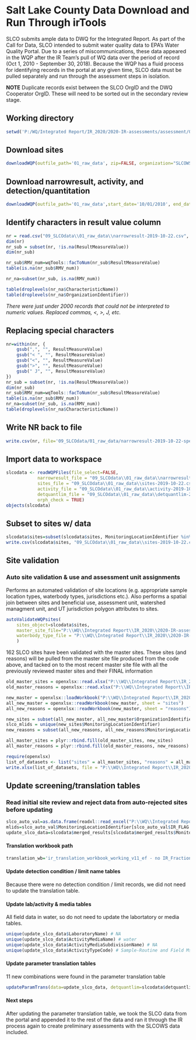 # Salt Lake County Data Download and Run Through irTools {#slco}
SLCO submits ample data to DWQ for the Integrated Report. As part of the Call for Data, SLCO intended to submit water quality data to EPA's Water Quality Portal. Due to a series of miscommunications, these data appeared in the WQP after the IR Team's pull of WQ data over the period of record (Oct 1, 2010 - September 30, 2018). Because the WQP has a fluid process for identifying records in the portal at any given time, SLCO data must be pulled separately and run through the assessment steps in isolation. 

**NOTE** Duplicate records exist between the SLCO OrgID and the DWQ Cooperator OrgID. These will need to be sorted out in the secondary review stage.


## Working directory
```r
setwd('P:/WQ/Integrated Report/IR_2020/2020-IR-assessments/assessment/09_SLCOdata')
```

## Download sites
```r
downloadWQP(outfile_path='01_raw_data', zip=FALSE, organization="SLCOWS", retrieve="sites")
```
## Download narrowresult, activity, and detection/quantitation
```r
downloadWQP(outfile_path='01_raw_data',start_date='10/01/2010', end_date='09/30/2018', organization="SLCOWS",zip=TRUE, unzip=TRUE, retrieve=c("narrowresult", "activity", "detquantlim"))
```

## Identify characters in result value column
```r
nr = read.csv("09_SLCOdata\\01_raw_data\\narrowresult-2019-10-22.csv", na.strings=c("NA", ""))
dim(nr)
nr_sub = subset(nr, !is.na(ResultMeasureValue))
dim(nr_sub)

nr_sub$RMV_num=wqTools::facToNum(nr_sub$ResultMeasureValue)
table(is.na(nr_sub$RMV_num))

nr_na=subset(nr_sub, is.na(RMV_num))

table(droplevels(nr_na$CharacteristicName))
table(droplevels(nr_na$OrganizationIdentifier))
```

*There were just under 2000 records that could not be interpreted to numeric values. Replaced commas, <, >, J, etc.*

## Replacing special characters
```r
nr=within(nr, {
	gsub(",", "", ResultMeasureValue)
	gsub("< ", "", ResultMeasureValue)
	gsub("<", "", ResultMeasureValue)
	gsub(">", "", ResultMeasureValue)
	gsub(" J", "", ResultMeasureValue)
})
nr_sub = subset(nr, !is.na(ResultMeasureValue))
dim(nr_sub)
nr_sub$RMV_num=wqTools::facToNum(nr_sub$ResultMeasureValue)
table(is.na(nr_sub$RMV_num))
nr_na=subset(nr_sub, is.na(RMV_num))
table(droplevels(nr_na$CharacteristicName))
```

## Write NR back to file
```r
write.csv(nr, file='09_SLCOdata/01_raw_data/narrowresult-2019-10-22-spec-chars-filled.csv', row.names=F)
```


## Import data to workspace
```r
slcodata <- readWQPFiles(file_select=FALSE,
            narrowresult_file = "09_SLCOdata\\01_raw_data\\narrowresult-2019-10-22-spec-chars-filled.csv",
            sites_file = "09_SLCOdata\\01_raw_data\\sites-2019-10-22.csv",
            activity_file = "09_SLCOdata\\01_raw_data\\activity-2019-10-22.csv",
            detquantlim_file = "09_SLCOdata\\01_raw_data\\detquantlim-2019-10-22.csv",
            orph_check = TRUE)
objects(slcodata)
```

## Subset to sites w/ data
```r
slcodata$sites=subset(slcodata$sites, MonitoringLocationIdentifier %in% slcodata$merged_results$MonitoringLocationIdentifier)
write.csv(slcodata$sites, "09_SLCOdata\\01_raw_data\\sites-2019-10-22.csv", row.names=F)
```

## Site validation

### Auto site validation & use and assessment unit assignments
Performs an automated validation of site locations (e.g. appropriate sample location types, waterbody types, jurisdictions etc.). 
Also performs a spatial join between sites and beneficial use, assessment unit,  watershed managment unit, and UT jurisdiction polygon attributes to sites.
```r
autoValidateWQPsites(
	sites_object=slcodata$sites,
	master_site_file="P:\\WQ\\Integrated Report\\IR_2020\\2020-IR-assessments\\assessment\\09_SLCOdata\\02_site_validation\\master_site_file_08292019_2020IR_final.xlsx",
	waterbody_type_file = "P:\\WQ\\Integrated Report\\IR_2020\\2020-IR-assessments\\assessment\\02_site_validation\\waterbody_type_domain_table.csv",
	)
```

162 SLCO sites have been validated with the master sites. These sites (and reasons) will be pulled from the master site file produced from the code above, and tacked on to the most recent master site file with all the previously reviewed master sites and their FINAL information

```r
old_master_sites = openxlsx::read.xlsx("P:\\WQ\\Integrated Report\\IR_2020\\2020-IR-assessments\\assessment\\09_SLCOdata\\02_site_validation\\master_site_file_08292019_2020IR_final.xlsx", sheet = "sites")
old_master_reasons = openxlsx::read.xlsx("P:\\WQ\\Integrated Report\\IR_2020\\2020-IR-assessments\\assessment\\09_SLCOdata\\02_site_validation\\master_site_file_08292019_2020IR_final.xlsx", sheet = "reasons") 

new_master = openxlsx::loadWorkbook("P:\\WQ\\Integrated Report\\IR_2020\\2020-IR-assessments\\assessment\\09_SLCOdata\\02_site_validation\\auto_val_master_site_output_plusSLCO_10252019.xlsx")
all_new_master = openxlsx::readWorkbook(new_master, sheet = "sites")
all_new_reasons = openxlsx::readWorkbook(new_master, sheet = "reasons")

new_sites = subset(all_new_master, all_new_master$OrganizationIdentifier=="SLCOWS")
slco_mlids = unique(new_sites$MonitoringLocationIdentifier)
new_reasons = subset(all_new_reasons, all_new_reasons$MonitoringLocationIdentifier%in%slco_mlids)

all_master_sites = plyr::rbind.fill(old_master_sites, new_sites)
all_master_reasons = plyr::rbind.fill(old_master_reasons, new_reasons)

require(openxlsx)
list_of_datasets <- list("sites" = all_master_sites, "reasons" = all_master_reasons)
write.xlsx(list_of_datasets, file = "P:\\WQ\\Integrated Report\\IR_2020\\2020-IR-assessments\\assessment\\09_SLCOdata\\02_site_validation\\0_master_site_file_SLCOWS_10252019.xlsx")

```

## Update screening/translation tables
### Read initial site review and reject data from auto-rejected sites before updating
```r
slco_auto_val=as.data.frame(readxl::read_excel("P:\\WQ\\Integrated Report\\IR_2020\\2020-IR-assessments\\assessment\\09_SLCOdata\\02_site_validation\\0_master_site_file_SLCOWS_11132019.xlsx", 'sites'))
mlids=slco_auto_val$MonitoringLocationIdentifier[slco_auto_val$IR_FLAG!='REJECT']
update_slco_data=slcodata$merged_results[slcodata$merged_results$MonitoringLocationIdentifier %in% mlids,]
```

#### Translation workbook path 
```r
translation_wb='ir_translation_workbook_working_v11_ef - no IR_Fraction formula.xlsx'
```


#### Update detection condition / limit name tables
Because there were no detection condition / limit records, we did not need to update the translation table.

#### Update lab/activity & media tables
All field data in water, so do not need to update the labortatory or media tables.
```r
unique(update_slco_data$LaboratoryName) # NA
unique(update_slco_data$ActivityMediaName) # water
unique(update_slco_data$ActivityMediaSubdivisionName) # NA
unique(update_slco_data$ActivityTypeCode) # Sample-Routine and Field Msr/Obs: both already in workbook
```

#### Update parameter translation tables
11 new combinations were found in the parameter translation table
```r
updateParamTrans(data=update_slco_data, detquantlim=slcodata$detquantlim,  translation_wb=translation_wb, WQPParamCASID_startRow = 4)
```

#### Next steps

After updating the parameter translation table, we took the SLCO data from the portal and appended it to the rest of the data and ran it through the IR process again to create preliminary assessments with the SLCOWS data included.

